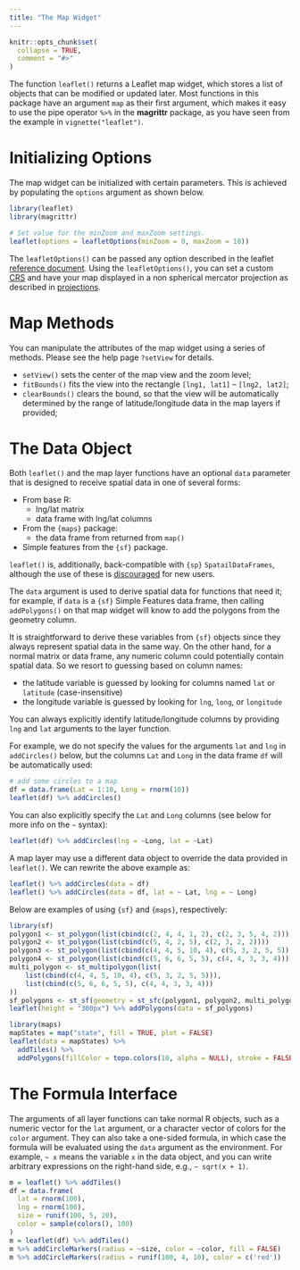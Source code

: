 ```yaml
---
title: "The Map Widget"
---
```


```r
knitr::opts_chunk$set(
  collapse = TRUE,
  comment = "#>"
)
```

The function `leaflet()` returns a Leaflet map widget, which stores a list of objects that can be modified or updated later. Most functions in this package have an argument `map` as their first argument, which makes it easy to use the pipe operator `%>%` in the **magrittr** package, as you have seen from the example in `vignette("leaflet")`.

# Initializing Options
The map widget can be initialized with certain parameters. This is achieved by populating the `options` argument as shown below.

```r
library(leaflet)
library(magrittr)
```


```r
# Set value for the minZoom and maxZoom settings.
leaflet(options = leafletOptions(minZoom = 0, maxZoom = 18))
```

The `leafletOptions()` can be passed any option described in the leaflet [reference document](https://web.archive.org/web/20220702182250/https://leafletjs.com/reference-1.3.4.html#map-option). Using the `leafletOptions()`, you can set a custom [CRS](https://en.wikipedia.org/wiki/Spatial_reference_system) and have your map displayed in a non spherical mercator projection as described in [projections](https://rstudio.github.io/leaflet/articles/projections.html).

# Map Methods

You can manipulate the attributes of the map widget using a series of methods. Please see the help page `?setView` for details.

- `setView()` sets the center of the map view and the zoom level;
- `fitBounds()` fits the view into the rectangle `[lng1, lat1]` -- `[lng2, lat2]`;
- `clearBounds()` clears the bound, so that the view will be automatically determined by the range of latitude/longitude data in the map layers if provided;

# The Data Object

Both `leaflet()` and the map layer functions have an optional `data` parameter that is designed to receive spatial data in one of several forms:

- From base R:
    - lng/lat matrix
    - data frame with lng/lat columns
- From the `{maps}` package:
    - the data frame from returned from `map()`
- Simple features from the `{sf}` package.

`leaflet()` is, additionally, back-compatible with `{sp}` `SpatailDataFrames`, although the use of these is [discouraged](https://r-spatial.org/r/2023/04/10/evolution3.html) for new users.

The `data` argument is used to derive spatial data for functions that need it; for example, if `data` is a `{sf}` Simple Features data.frame, then calling `addPolygons()` on that map widget will know to add the polygons from the geometry column.

It is straightforward to derive these variables from `{sf}` objects since they always represent spatial data in the same way. On the other hand, for a normal matrix or data frame, any numeric column could potentially contain spatial data. So we resort to guessing based on column names:

- the latitude variable is guessed by looking for columns named `lat` or `latitude` (case-insensitive)
- the longitude variable is guessed by looking for `lng`, `long`, or `longitude`

You can always explicitly identify latitude/longitude columns by providing `lng` and `lat` arguments to the layer function.

For example, we do not specify the values for the arguments `lat` and `lng` in `addCircles()` below, but the columns `Lat` and `Long` in the data frame `df` will be automatically used:

```r
# add some circles to a map
df = data.frame(Lat = 1:10, Long = rnorm(10))
leaflet(df) %>% addCircles()
```

You can also explicitly specify the `Lat` and `Long` columns (see below for more info on the `~` syntax):

```r
leaflet(df) %>% addCircles(lng = ~Long, lat = ~Lat)
```

A map layer may use a different data object to override the data provided in `leaflet()`. We can rewrite the above example as:

```r
leaflet() %>% addCircles(data = df)
leaflet() %>% addCircles(data = df, lat = ~ Lat, lng = ~ Long)
```

Below are examples of using `{sf}` and `{maps}`, respectively:

```r
library(sf)
polygon1 <- st_polygon(list(cbind(c(2, 4, 4, 1, 2), c(2, 3, 5, 4, 2))))
polygon2 <- st_polygon(list(cbind(c(5, 4, 2, 5), c(2, 3, 2, 2))))
polygon3 <- st_polygon(list(cbind(c(4, 4, 5, 10, 4), c(5, 3, 2, 5, 5))))
polygon4 <- st_polygon(list(cbind(c(5, 6, 6, 5, 5), c(4, 4, 3, 3, 4))))
multi_polygon <- st_multipolygon(list(
    list(cbind(c(4, 4, 5, 10, 4), c(5, 3, 2, 5, 5))),
    list(cbind(c(5, 6, 6, 5, 5), c(4, 4, 3, 3, 4)))
))
sf_polygons <- st_sf(geometry = st_sfc(polygon1, polygon2, multi_polygon))
leaflet(height = "300px") %>% addPolygons(data = sf_polygons)

library(maps)
mapStates = map("state", fill = TRUE, plot = FALSE)
leaflet(data = mapStates) %>%
  addTiles() %>%
  addPolygons(fillColor = topo.colors(10, alpha = NULL), stroke = FALSE)
```

# The Formula Interface

The arguments of all layer functions can take normal R objects, such as a numeric vector for the `lat` argument, or a character vector of colors for the `color` argument. They can also take a one-sided formula, in which case the formula will be evaluated using the `data` argument as the environment. For example, `~ x` means the variable `x` in the data object, and you can write arbitrary expressions on the right-hand side, e.g., `~ sqrt(x + 1)`.

```r
m = leaflet() %>% addTiles()
df = data.frame(
  lat = rnorm(100),
  lng = rnorm(100),
  size = runif(100, 5, 20),
  color = sample(colors(), 100)
)
m = leaflet(df) %>% addTiles()
m %>% addCircleMarkers(radius = ~size, color = ~color, fill = FALSE)
m %>% addCircleMarkers(radius = runif(100, 4, 10), color = c('red'))
```
